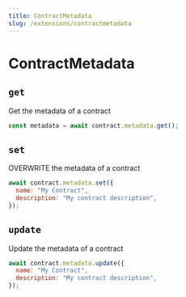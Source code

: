 ```yaml
---
title: ContractMetadata
slug: /extensions/contractmetadata
---
```


# ContractMetadata

## `get`

Get the metadata of a contract

```javascript
const metadata = await contract.metadata.get();
```

## `set`

OVERWRITE the metadata of a contract

```javascript
await contract.metadata.set({
  name: "My Contract",
  description: "My contract description",
});
```

## `update`

Update the metadata of a contract

```javascript
await contract.metadata.update({
  name: "My Contract",
  description: "My contract description",
});
```
